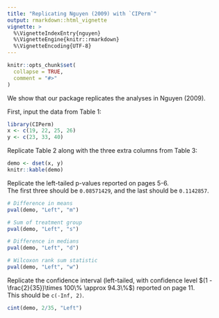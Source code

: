 ```yaml
---
title: "Replicating Nguyen (2009) with `CIPerm`"
output: rmarkdown::html_vignette
vignette: >
  %\VignetteIndexEntry{nguyen}
  %\VignetteEngine{knitr::rmarkdown}
  %\VignetteEncoding{UTF-8}
---
```


```r
knitr::opts_chunk$set(
  collapse = TRUE,
  comment = "#>"
)
```

We show that our package replicates the analyses in Nguyen (2009).


First, input the data from Table 1:

```r
library(CIPerm)
x <- c(19, 22, 25, 26)
y <- c(23, 33, 40)
```

Replicate Table 2 along with the three extra columns from Table 3:

```r
demo <- dset(x, y)
knitr::kable(demo)
```

Replicate the left-tailed p-values reported on pages 5-6.  
The first three should be `0.08571429`, and the last should be `0.1142857`.

```r
# Difference in means
pval(demo, "Left", "m")

# Sum of treatment group
pval(demo, "Left", "s")

# Difference in medians
pval(demo, "Left", "d")

# Wilcoxon rank sum statistic
pval(demo, "Left", "w")
```

Replicate the confidence interval (left-tailed, with confidence level $(1 - \frac{2}{35})\times 100\% \approx 94.3\%$) reported on page 11.  
This should be `c(-Inf, 2)`.

```r
cint(demo, 2/35, "Left")
```

